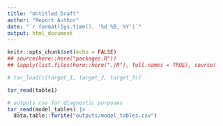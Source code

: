 ```yaml
---
title: "Untitled Draft"
author: "Report Author"
date: "`r format(Sys.time(), '%d %B, %Y')`"
output: html_document
---
```


```r
knitr::opts_chunk$set(echo = FALSE)
## source(here::here("packages.R"))
## lapply(list.files(here::here("./R"), full.names = TRUE), source)
```

```r
# tar_load(c(target_1, target_2, target_3))
```


```r
tar_read(table1)
```


```r
# outputs csv for diagnostic purposes
tar_read(model_tables) |> 
  data.table::fwrite("outputs/model_tables.csv")

```
